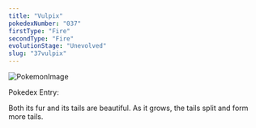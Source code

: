 ```yaml
---
title: "Vulpix"
pokedexNumber: "037"
firstType: "Fire"
secondType: "Fire"
evolutionStage: "Unevolved"
slug: "37vulpix"
---
```


![PokemonImage](https://archives.bulbagarden.net/media/upload/thumb/0/06/0037Vulpix.png/140px-0037Vulpix.png)

Pokedex Entry:

Both its fur and its tails are beautiful. As it grows, the tails split and form more tails.
